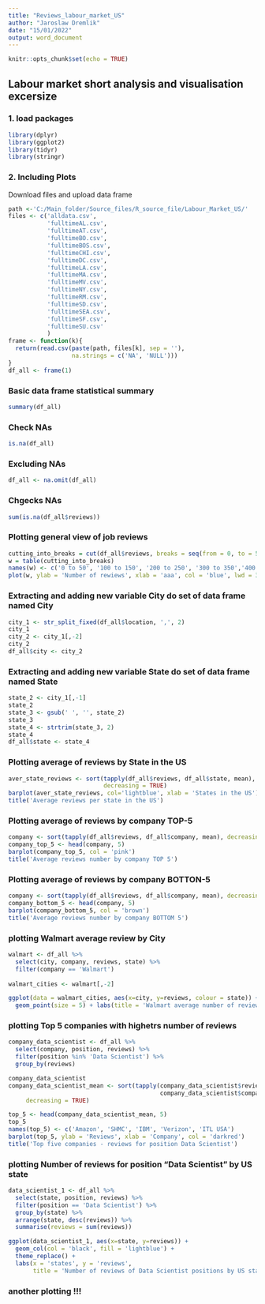 ```yaml
---
title: "Reviews_labour_market_US"
author: "Jaroslaw Dremlik"
date: "15/01/2022"
output: word_document
---
```


```r
knitr::opts_chunk$set(echo = TRUE)
```

## Labour market short analysis and visualisation excersize

### 1. load packages
```r
library(dplyr)
library(ggplot2)
library(tidyr)
library(stringr)
```

### 2. Including Plots

Download files and upload data frame
```r
path <-'C:/Main_folder/Source_files/R_source_file/Labour_Market_US/'
files <- c('alldata.csv',
           'fulltimeAL.csv',
           'fulltimeAT.csv',
           'fulltimeBO.csv',
           'fulltimeBOS.csv',
           'fulltimeCHI.csv',
           'fulltimeDC.csv',
           'fulltimeLA.csv',
           'fulltimeMA.csv',
           'fulltimeMV.csv',
           'fulltimeNY.csv',
           'fulltimeRM.csv',
           'fulltimeSD.csv',
           'fulltimeSEA.csv',
           'fulltimeSF.csv',
           'fulltimeSU.csv'
           )
frame <- function(k){
  return(read.csv(paste(path, files[k], sep = ''),
                  na.strings = c('NA', 'NULL')))
}
df_all <- frame(1)
```

### Basic data frame statistical summary
```r
summary(df_all)
```

### Check NAs
```r
is.na(df_all)
```

### Excluding NAs
```r
df_all <- na.omit(df_all)
```

### Chgecks NAs
```r
sum(is.na(df_all$reviews))
```

### Plotting general view of job reviews
```r
cutting_into_breaks = cut(df_all$reviews, breaks = seq(from = 0, to = 500, by = 100))
w = table(cutting_into_breaks)
names(w) <- c('0 to 50', '100 to 150', '200 to 250', '300 to 350','400 to 450')
plot(w, ylab = 'Number of rewiews', xlab = 'aaa', col = 'blue', lwd = 3)
```

### Extracting and adding new variable City do set of data frame named City
```r
city_1 <- str_split_fixed(df_all$location, ',', 2)
city_1
city_2 <- city_1[,-2]
city_2
df_all$city <- city_2
```

### Extracting and adding new variable State do set of data frame named State
```r
state_2 <- city_1[,-1]
state_2
state_3 <- gsub(' ', '', state_2)
state_3
state_4 <- strtrim(state_3, 2)
state_4
df_all$state <- state_4
```

### Plotting average of reviews by State in the US
```r
aver_state_reviews <- sort(tapply(df_all$reviews, df_all$state, mean), 
                           decreasing = TRUE)
barplot(aver_state_reviews, col='lightblue', xlab = 'States in the US')
title('Average reviews per state in the US')
```

### Plotting average of reviews by company TOP-5
```r

company <- sort(tapply(df_all$reviews, df_all$company, mean), decreasing = TRUE)
company_top_5 <- head(company, 5)
barplot(company_top_5, col = 'pink')
title('Average reviews number by company TOP 5')

```

### Plotting average of reviews by company BOTTON-5
```r
company <- sort(tapply(df_all$reviews, df_all$company, mean), decreasing = FALSE)
company_bottom_5 <- head(company, 5)
barplot(company_bottom_5, col = 'brown')
title('Average reviews number by company BOTTOM 5')
```

### plotting Walmart average review by City
```r

walmart <- df_all %>%
  select(city, company, reviews, state) %>%
  filter(company == 'Walmart')
  
walmart_cities <- walmart[,-2]

ggplot(data = walmart_cities, aes(x=city, y=reviews, colour = state)) + 
  geom_point(size = 5) + labs(title = 'Walmart average number of review by City')

```

### plotting Top 5 companies with highetrs number of reviews
```r
company_data_scientist <- df_all %>%
  select(company, position, reviews) %>%
  filter(position %in% 'Data Scientist') %>%
  group_by(reviews)

company_data_scientist
company_data_scientist_mean <- sort(tapply(company_data_scientist$reviews, 
                                           company_data_scientist$company, sum), 
     decreasing = TRUE)

top_5 <- head(company_data_scientist_mean, 5)
top_5
names(top_5) <- c('Amazon', 'SHMC', 'IBM', 'Verizon', 'ITL USA')
barplot(top_5, ylab = 'Reviews', xlab = 'Company', col = 'darkred')
title('Top five companies - reviews for position Data Scientist')

```


### plotting Number of reviews for position "Data Scientist" by US state
```r
data_scientist_1 <- df_all %>%
  select(state, position, reviews) %>%
  filter(position == 'Data Scientist') %>%
  group_by(state) %>%
  arrange(state, desc(reviews)) %>%
  summarise(reviews = sum(reviews)) 

ggplot(data_scientist_1, aes(x=state, y=reviews)) + 
  geom_col(col = 'black', fill = 'lightblue') +
  theme_replace() + 
  labs(x = 'states', y = 'reviews', 
       title = 'Number of reviews of Data Scientist positions by US state')

```

### another plotting !!!
```r




```




```r




```



